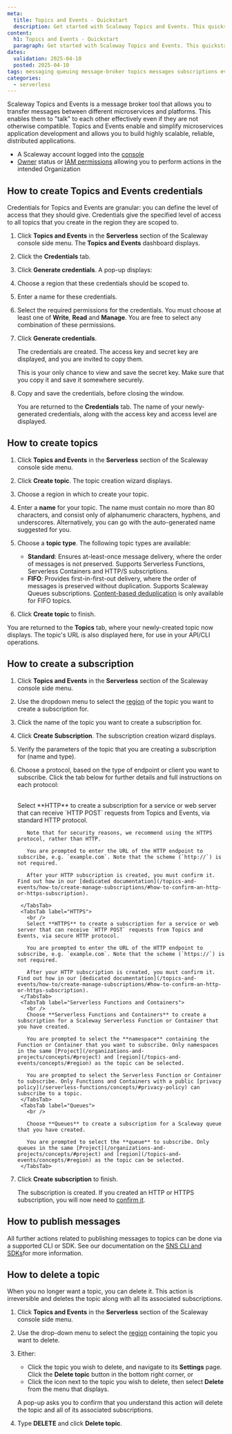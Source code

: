 ```yaml
---
meta:
  title: Topics and Events - Quickstart
  description: Get started with Scaleway Topics and Events. This quickstart guide helps you easily set up and manage scalable messaging solutions in minutes.
content:
  h1: Topics and Events - Quickstart
  paragraph: Get started with Scaleway Topics and Events. This quickstart guide helps you easily set up and manage scalable messaging solutions in minutes.
dates:
  validation: 2025-04-10
  posted: 2025-04-10
tags: messaging queuing message-broker topics messages subscriptions events
categories:
  - serverless
---
```


Scaleway Topics and Events is a message broker tool that allows you to transfer messages between different microservices and platforms. This enables them to "talk" to each other effectively even if they are not otherwise compatible. Topics and Events enable and simplify microservices application development and allows you to build highly scalable, reliable, distributed applications.

<Macro id="requirements" />

- A Scaleway account logged into the [console](https://console.scaleway.com)
- [Owner](/iam/concepts/#owner) status or [IAM permissions](/iam/concepts/#permission) allowing you to perform actions in the intended Organization

## How to create Topics and Events credentials

Credentials for Topics and Events are granular: you can define the level of access that they should give. Credentials give the specified level of access to all topics that you create in the region they are scoped to.

1. Click **Topics and Events** in the **Serverless** section of the Scaleway console side menu. The **Topics and Events** dashboard displays.

2. Click the **Credentials** tab. 

3. Click **Generate credentials**. A pop-up displays:

    <Lightbox src="scaleway-topics-gen-creds.webp" alt="In the Scaleway console, the Generate credentials screen displays. It prompts the user to choose a region for their credentials, a name, and permissions (write, read and/or manage)" />

4. Choose a region that these credentials should be scoped to.

5. Enter a name for these credentials.

6. Select the required permissions for the credentials. You must choose at least one of **Write**, **Read** and **Manage**. You are free to select any combination of these permissions.

7. Click **Generate credentials**.

    The credentials are created. The access key and secret key are displayed, and you are invited to copy them.
    
    <Message type="important">
      This is your only chance to view and save the secret key. Make sure that you copy it and save it somewhere securely.
    </Message>

8. Copy and save the credentials, before closing the window.

    You are returned to the **Credentials** tab. The name of your newly-generated credentials, along with the access key and access level are displayed.

## How to create topics

1. Click **Topics and Events** in the **Serverless** section of the Scaleway console side menu. 

2. Click **Create topic**. The topic creation wizard displays.

    <Lightbox src="scaleway-topics-create-topic.webp" alt="In the Scaleway console, the Create a Topic screen displays. The different sections of the screen are described in the steps below." />

3. Choose a region in which to create your topic.

4. Enter a **name** for your topic. The name must contain no more than 80 characters, and consist only of alphanumeric characters, hyphens, and underscores. Alternatively, you can go with the auto-generated name suggested for you.

5. Choose a **topic type**. The following topic types are available:
    -  **Standard**: Ensures at-least-once message delivery, where the order of messages is not preserved. Supports Serverless Functions, Serverless Containers and HTTP/S subscriptions. 
    - **FIFO**: Provides first-in-first-out delivery, where the order of messages is preserved without duplication. Supports Scaleway Queues subscriptions. [Content-based deduplication](/topics-and-events/concepts/#content-based-deduplication) is only available for FIFO topics.

6. Click **Create topic** to finish.

You are returned to the **Topics** tab, where your newly-created topic now displays. The topic's URL is also displayed here, for use in your API/CLI operations.

## How to create a subscription

1. Click **Topics and Events** in the **Serverless** section of the Scaleway console side menu.

2. Use the dropdown menu to select the [region](/topics-and-events/concepts/#region) of the topic you want to create a subscription for.

3. Click the name of the topic you want to create a subscription for.

4. Click **Create Subscription**. The subscription creation wizard displays.
    <Lightbox src="scaleway-topics-create-subs.webp" alt="In the Scaleway console, the Create a Subscription screen displays. The different sections of the screen are described in the steps below" />

5. Verify the parameters of the topic that you are creating a subscription for (name and type).

6. Choose a protocol, based on the type of endpoint or client you want to subscribe. Click the tab below for further details and full instructions on each protocol:

    <Tabs id="messaging-subscription-protocol">
        <TabsTab label="HTTP">
          <br />
          Select **HTTP** to create a subscription for a service or web server that can receive `HTTP POST` requests from Topics and Events, via standard HTTP protocol.

          Note that for security reasons, we recommend using the HTTPS protocol, rather than HTTP.

          You are prompted to enter the URL of the HTTP endpoint to subscribe, e.g. `example.com`. Note that the scheme (`http://`) is not required.

          After your HTTP subscription is created, you must confirm it. Find out how in our [dedicated documentation](/topics-and-events/how-to/create-manage-subscriptions/#how-to-confirm-an-http-or-https-subscription).

        </TabsTab>
        <TabsTab label="HTTPS">
          <br />
          Select **HTTPS** to create a subscription for a service or web server that can receive `HTTP POST` requests from Topics and Events, via secure HTTP protocol.

          You are prompted to enter the URL of the HTTP endpoint to subscribe, e.g. `example.com`. Note that the scheme (`https://`) is not required.

          After your HTTP subscription is created, you must confirm it. Find out how in our [dedicated documentation](/topics-and-events/how-to/create-manage-subscriptions/#how-to-confirm-an-http-or-https-subscription).
        </TabsTab>
        <TabsTab label="Serverless Functions and Containers">
          <br />
          Choose **Serverless Functions and Containers** to create a subscription for a Scaleway Serverless Function or Container that you have created.

          You are prompted to select the **namespace** containing the Function or Container that you want to subscribe. Only namespaces in the same [Project](/organizations-and-projects/concepts/#project) and [region](/topics-and-events/concepts/#region) as the topic can be selected.

          You are prompted to select the Serverless Function or Container to subscribe. Only Functions and Containers with a public [privacy policy](/serverless-functions/concepts/#privacy-policy) can subscribe to a topic.
        </TabsTab>
        <TabsTab label="Queues">
          <br />

          Choose **Queues** to create a subscription for a Scaleway queue that you have created.

          You are prompted to select the **queue** to subscribe. Only queues in the same [Project](/organizations-and-projects/concepts/#project) and [region](/topics-and-events/concepts/#region) as the topic can be selected.
        </TabsTab>
    </Tabs>

7. Click **Create subscription** to finish.

    The subscription is created. If you created an HTTP or HTTPS subscription, you will now need to [confirm it](/topics-and-events/how-to/create-manage-subscriptions/#how-to-confirm-an-http-or-https-subscription).

## How to publish messages

All further actions related to publishing messages to topics can be done via a supported CLI or SDK. See our documentation on the [SNS CLI and SDKs](/topics-and-events/reference-content/sns-overview#further-actions)for more information.

## How to delete a topic

When you no longer want a topic, you can delete it. This action is irreversible and deletes the topic along with all its associated subscriptions.

1. Click **Topics and Events** in the **Serverless** section of the Scaleway console side menu. 

2. Use the drop-down menu to select the [region](/topics-and-events/concepts/#region) containing the topic you want to delete.

3. Either:
    - Click the topic you wish to delete, and navigate to its **Settings** page. Click the **Delete topic** button in the bottom right corner, or
    - Click the <Icon name="more" /> icon next to the topic you wish to delete, then select **Delete** from the menu that displays.

    A pop-up asks you to confirm that you understand this action will delete the topic and all of its associated subscriptions.

4. Type **DELETE** and click **Delete topic**.
